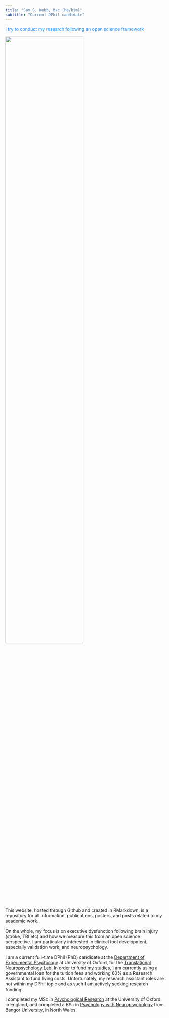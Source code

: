 ```yaml
---
title: "Sam S. Webb, Msc (he/him)"
subtitle: "Current DPhil candidate"
---
```


[I try to conduct my research following an open science framework]{style="color:dodgerblue"}

![](meeeee.jpeg){width="70%"}

This website, hosted through Github and created in RMarkdown, is a repository for all information, publications, posters, and posts related to my academic work.

On the whole, my focus is on executive dysfunction following brain injury (stroke, TBI etc) and how we measure this from an open science perspective. I am particularly interested in clinical tool development, especially validation work, and neuropsychology.

I am a current full-time DPhil (PhD) candidate at the [Department of Experimental Psychology](https://www.psy.ox.ac.uk/) at University of Oxford, for the [Translational Neuropsychology Lab](https://www.psy.ox.ac.uk/research/translational-neuropsychology). In order to fund my studies, I am currently using a governmental loan for the tuition fees and working 60% as a Research Assistant to fund living costs. Unfortunately, my research assistant roles are not within my DPhil topic and as such I am actively seeking research funding.

I completed my MSc in [Psychological Research](https://www.ox.ac.uk/admissions/graduate/courses/msc-psychological-research?wssl=1) at the University of Oxford in England, and completed a BSc in [Psychology with Neuropsychology](https://www.bangor.ac.uk/courses/undergraduate/C801-Psychology-with-Neuropsychology) from Bangor University, in North Wales.
